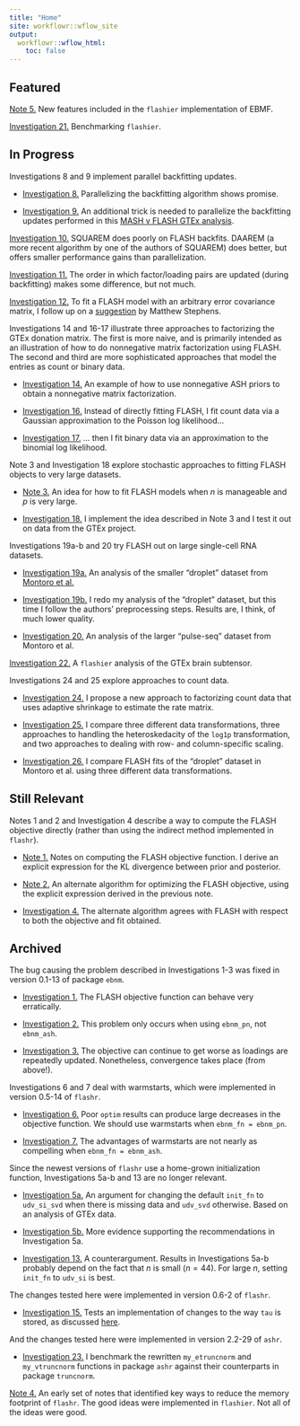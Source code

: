 ```yaml
---
title: "Home"
site: workflowr::wflow_site
output:
  workflowr::wflow_html:
    toc: false
---
```


## Featured

[Note 5.](flashier_features.html) New features included in the `flashier` implementation of EBMF.

[Investigation 21.](flashier_bench.html) Benchmarking `flashier`.


## In Progress

Investigations 8 and 9 implement parallel backfitting updates.

* [Investigation 8.](parallel.html) Parallelizing the backfitting algorithm shows promise.

* [Investigation 9.](parallel2.html) An additional trick is needed to parallelize the backfitting updates performed in this [MASH v FLASH GTEx analysis](https://willwerscheid.github.io/MASHvFLASH/MASHvFLASHgtex3.html).

[Investigation 10.](squarem.html) SQUAREM does poorly on FLASH backfits. DAAREM (a more recent algorithm by one of the authors of SQUAREM) does better, but offers smaller performance gains than parallelization.

[Investigation 11.](random.html) The order in which factor/loading pairs are updated (during backfitting) makes some difference, but not much.

[Investigation 12.](arbitraryV.html) To fit a FLASH model with an arbitrary error covariance matrix, I follow up on a [suggestion](https://github.com/stephenslab/flashr/issues/17) by Matthew Stephens.

Investigations 14 and 16-17 illustrate three approaches to factorizing the GTEx donation matrix. The first is more naive, and is primarily intended as an illustration of how to do nonnegative matrix factorization using FLASH. The second and third are more sophisticated approaches that model the entries as count or binary data.

* [Investigation 14.](nonnegative.html) An example of how to use nonnegative ASH priors to obtain a nonnegative matrix factorization.

* [Investigation 16.](count_data.html) Instead of directly fitting FLASH, I fit count data via a Gaussian approximation to the Poisson log likelihood...

* [Investigation 17.](binary_data.html) ... then I fit binary data via an approximation to the binomial log likelihood.

Note 3 and Investigation 18 explore stochastic approaches to fitting FLASH objects to very large datasets.

* [Note 3.](large_p.html) An idea for how to fit FLASH models when $n$ is manageable and $p$ is very large.

* [Investigation 18.](minibatch.html) I implement the idea described in Note 3 and I test it out on data from the GTEx project.

Investigations 19a-b and 20 try FLASH out on large single-cell RNA datasets.

* [Investigation 19a.](trachea.html) An analysis of the smaller "droplet" dataset from [Montoro et al.](https://www.nature.com/articles/s41586-018-0393-7)

* [Investigation 19b.](trachea2.html) I redo my analysis of the "droplet" dataset, but this time I follow the authors' preprocessing steps. Results are, I think, of much lower quality.

* [Investigation 20.](pulseseq.html) An analysis of the larger "pulse-seq" dataset from Montoro et al.

[Investigation 22.](brain.html) A `flashier` analysis of the GTEx brain subtensor.

Investigations 24 and 25 explore approaches to count data.

* [Investigation 24.](count_shrinkage.html) I propose a new approach to factorizing count data that uses adaptive shrinkage to estimate the rate matrix.

* [Investigation 25.](count_preproc_r1.html) I compare three different data transformations, three approaches to handling the heteroskedacity of the `log1p` transformation, and two approaches to dealing with row- and column-specific scaling.

* [Investigation 26.](trachea3.html) I compare FLASH fits of the "droplet" dataset in Montoro et al. using three different data transformations. 

## Still Relevant

Notes 1 and 2 and Investigation 4 describe a way to compute the FLASH objective directly (rather than using the indirect method implemented in `flashr`).

* [Note 1.](obj_notes.html) Notes on computing the FLASH objective function. I derive an explicit expression for the KL divergence between prior and posterior.

* [Note 2.](flash_em.html) An alternate algorithm for optimizing the FLASH objective, using the explicit expression derived in the previous note.

* [Investigation 4.](alt_alg.html) The alternate algorithm agrees with FLASH with respect to both the objective and fit obtained.


## Archived

The bug causing the problem described in Investigations 1-3 was fixed in version 0.1-13 of package `ebnm`.

* [Investigation 1.](objective.html) The FLASH objective function can behave very erratically.

* [Investigation 2.](objective2.html) This problem only occurs when using `ebnm_pn`, not `ebnm_ash`.

* [Investigation 3.](objective3.html) The objective can continue to get worse as loadings are repeatedly updated. Nonetheless, convergence takes place (from above!).

Investigations 6 and 7 deal with warmstarts, which were implemented in version 0.5-14 of `flashr`.

* [Investigation 6.](warmstart.html) Poor `optim` results can produce large decreases in the objective function. We should use warmstarts when `ebnm_fn = ebnm_pn`.

* [Investigation 7.](warmstart2.html) The advantages of warmstarts are not nearly as compelling when `ebnm_fn = ebnm_ash`.

Since the newest versions of `flashr` use a home-grown initialization function, Investigations 5a-b and 13 are no longer relevant.

* [Investigation 5a.](init_fn.html) An argument for changing the default `init_fn` to `udv_si_svd` when there is missing data and `udv_svd` otherwise. Based on an analysis of GTEx data.

* [Investigation 5b.](init_fn2.html) More evidence supporting the recommendations in Investigation 5a. 

* [Investigation 13.](init_fn3.html) A counterargument. Results in Investigations 5a-b probably depend on the fact that $n$ is small ($n = 44$). For large $n$, setting `init_fn` to `udv_si` is best.

The changes tested here were implemented in version 0.6-2 of `flashr`.

* [Investigation 15.](scalar_tau.html) Tests an implementation of changes to the way `tau` is stored, as discussed  [here](https://github.com/stephenslab/flashr/issues/83).

And the changes tested here were implemented in version 2.2-29 of `ashr`.

* [Investigation 23.](truncnorm.html) I benchmark the rewritten `my_etruncnorm` and `my_vtruncnorm` functions in package `ashr` against their counterparts in package `truncnorm`.

[Note 4.](matrix_ops.html) An early set of notes that identified key ways to reduce the memory footprint of `flashr`. The good ideas were implemented in `flashier`. Not all of the ideas were good.

